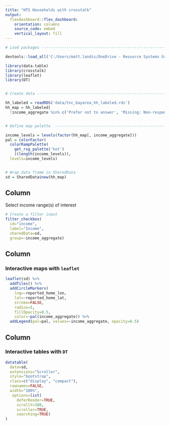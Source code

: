 ```yaml
---
title: "HTS Households with crosstalk"
output: 
  flexdashboard::flex_dashboard:
    orientation: columns
    source_code: embed
    vertical_layout: fill
---
```


```r

# Load packages ----------------------------------------------------------------

devtools::load_all('C:/Users/matt.landis/OneDrive - Resource Systems Group, Inc/Git/tmrtools')

library(data.table)
library(crosstalk)
library(leaflet)
library(DT)


# Create data -----------------------------------------------------------------

hh_labeled = readRDS('data/tnc_bayarea_hh_labeled.rds')
hh_map = hh_labeled[
  !income_aggregate %in% c('Prefer not to answer', 'Missing: Non-response', 'Missing: Skip logic') & !is.na(income_aggregate)]


# Define map palette  -------------------------------------------------------

income_levels = levels(factor(hh_map[, income_aggregate]))
pal = colorFactor(
  colorRampPalette(
    get_rsg_palette('hot')
    )(length(income_levels)),
  levels=income_levels)


# Wrap data frame in SharedData
sd = SharedData$new(hh_map)

```

Column {.sidebar}
-----------------------------------------------------------------------

Select income range(s) of interest

```r
# Create a filter input
filter_checkbox(
  id="income", 
  label="Income", 
  sharedData=sd,
  group=~income_aggregate)
```


Column {data-width=500}
-----------------------------------------------------------------------

### Interactive maps with `leaflet`

```r

leaflet(sd) %>%
  addTiles() %>%
  addCircleMarkers(
    lng=~reported_home_lon,
    lat=~reported_home_lat,
    stroke=FALSE,
    radius=5,
    fillOpacity=0.5,
    color=~pal(income_aggregate)) %>%
  addLegend(pal=pal, values=~income_aggregate, opacity=0.5)

```

Column {data-width=500}
-----------------------------------------------------------------------

### Interactive tables with `DT`

```r
datatable(
  data=sd,
  extensions="Scroller",
  style="bootstrap",
  class=c("display", "compact"),
  rownames=FALSE,
  width="100%",
   options=list(
     deferRender=TRUE,
     scrollY=300,
     scroller=TRUE,
     searching=TRUE)
)

```

